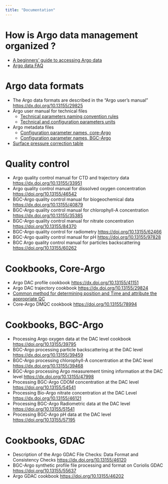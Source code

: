 ```yaml
---
title: "Documentation"
---
```


# How is Argo data management organized ?  
- [A beginners' guide to accessing Argo data](https://argo.ucsd.edu/data/how-to-use-argo-files/){target="_blank"}
- [Argo data FAQ](https://argo.ucsd.edu/data/data-faq/){target="_blank"}

# Argo data formats
- The Argo data formats are described in the "Argo user's manual" [https://dx.doi.org/10.13155/29825](https://dx.doi.org/10.13155/29825){target="_blank"}
- Argo user manual for technical files
  - [Technical parameters naming convention rules](https://github.com/OneArgo/argo-format-user-manual/blob/7bb1777ecaa00e2f3364956faa0faab4fd6eff21/etc/Technical_Naming_Convention_rules_V4.doc){target="_blank"}
  - [Technical and configuration parameters units](https://github.com/OneArgo/argo-format-user-manual/blob/d1ab29664f9e94d291c002099accd34cb27f8f2c/etc/Table%20Tech%20and%20Conf%20Units.xlsx){target="_blank"}
- Argo metadata files
  - [Configuration parameter names, core-Argo](https://github.com/OneArgo/argo-format-user-manual/blob/d1ab29664f9e94d291c002099accd34cb27f8f2c/etc/Core_Argo_ConfigurationParameterNames.xlsx){target="_blank"}
  - [Configuration parameter names, BGC-Argo](https://github.com/OneArgo/argo-format-user-manual/blob/d1ab29664f9e94d291c002099accd34cb27f8f2c/etc/Bio_Argo_Configuration_Parameter_Names.xlsx){target="_blank"}
- [Surface pressure correction table](https://github.com/OneArgo/argo-format-user-manual/blob/d1ab29664f9e94d291c002099accd34cb27f8f2c/etc/SurfacePressureCorrectionTable.xls){target="_blank"}

# Quality control
- Argo quality control manual for CTD and trajectory data [https://dx.doi.org/10.13155/33951](https://dx.doi.org/10.13155/33951){target="_blank"}
- Argo quality control manual for dissolved oxygen concentration [https://doi.org/10.13155/46542](https://doi.org/10.13155/46542){target="_blank"}
- BGC-Argo quality control manual for biogeochemical data [https://dx.doi.org/10.13155/40879](https://dx.doi.org/10.13155/40879){target="_blank"}
- BGC-Argo quality control manual for chlorophyll-A concentration [https://dx.doi.org/10.13155/35385](https://dx.doi.org/10.13155/35385){target="_blank"}
- BGC-Argo quality control manual for nitrate concentration [https://doi.org/10.13155/84370](https://doi.org/10.13155/84370){target="_blank"}
- BGC-Argo quality control for radiometry [https://doi.org/10.13155/62466](https://doi.org/10.13155/62466){target="_blank"}
- BGC-Argo quality control manual for pH [https://doi.org/10.13155/97828](https://doi.org/10.13155/97828){target="_blank"}
- BGC Argo quality control manual for particles backscattering [https://doi.org/10.13155/60262](https://doi.org/10.13155/60262){target="_blank"}

# Cookbooks, Core-Argo
- Argo DAC profile cookbook [https://dx.doi.org/10.13155/41151](https://dx.doi.org/10.13155/41151){target="_blank"}
- Argo DAC trajectory cookbook [https://dx.doi.org/10.13155/29824](https://dx.doi.org/10.13155/29824){target="_blank"}
- [Common method for determining position and Time and attribute the appropriate QC](docs/Method-Position-Time-QC.pdf){target="_blank"}
- Core-Argo DMQC cookbook [https://doi.org/10.13155/78994](https://doi.org/10.13155/78994){target="_blank"}
 
# Cookbooks, BGC-Argo
- Processing Argo oxygen data at the DAC level cookbook [https://doi.org/10.13155/39795](https://doi.org/10.13155/39795){target="_blank"}
- BGC-Argo processing particle backscattering at the DAC level [https://dx.doi.org/10.13155/39459](https://dx.doi.org/10.13155/39459){target="_blank"}
- BGC-Argo processing chlorophyll-A concentration at the DAC level [https://dx.doi.org/10.13155/39468](https://dx.doi.org/10.13155/39468){target="_blank"}
- BGC-Argo processing Argo measurement timing information at the DAC level [https://dx.doi.org/10.13155/47998](https://dx.doi.org/10.13155/47998){target="_blank"}
- Processing BGC-Argo CDOM concentration at the DAC level [https://doi.org/10.13155/54541](https://doi.org/10.13155/54541){target="_blank"}
- Processing Bio-Argo nitrate concentration at the DAC Level [https://dx.doi.org/10.13155/46121](https://dx.doi.org/10.13155/46121){target="_blank"}
- Processing BGC-Argo Radiometric data at the DAC level [https://doi.org/10.13155/51541](https://doi.org/10.13155/51541){target="_blank"}
- Processing BGC-Argo pH data at the DAC level [https://doi.org/10.13155/57195](https://doi.org/10.13155/57195){target="_blank"}

# Cookbooks, GDAC
- Description of the Argo GDAC File Checks: Data Format and Consistency Checks [https://dx.doi.org/10.13155/46120](https://dx.doi.org/10.13155/46120){target="_blank"}
- BGC-Argo synthetic profile file processing and format on Coriolis GDAC [https://doi.org/10.13155/55637](https://doi.org/10.13155/55637){target="_blank"}
- Argo GDAC cookbook [https://doi.org/10.13155/46202](https://doi.org/10.13155/46202){target="_blank"}

